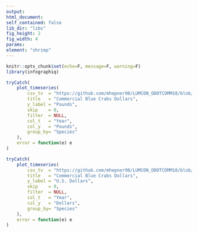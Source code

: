 ```yaml
---
output:
html_document:
self_contained: false
lib_dir: "libs"
fig_height: 2
fig_width: 4
params:
element: "shrimp"
---
```


```r
knitr::opts_chunk$set(echo=F, message=F, warning=F)
library(infographiq)
```

<base target="_parent">

```r
tryCatch(
    plot_timeseries(
        csv_tv  = "https://github.com/mhepner90/LUMCON_ODOTCOMM18/blob/master/data/shrimp_nmfs.csv",
        title   = "Commercial Blue Crabs Dollars",
        y_label = "Pounds",
        skip    = 0,
        filter  = NULL,
        col_t   = "Year",
        col_y   = "Pounds",
        group_by= "Species"
    ),
    error = function(e) e
)
```

```r
tryCatch(
    plot_timeseries(
        csv_tv  = "https://github.com/mhepner90/LUMCON_ODOTCOMM18/blob/master/data/shrimp_nmfs.csv",
        title   = "Commercial Blue Crabs Dollars",
        y_label = "U.S. Dollars",
        skip    = 0,
        filter  = NULL,
        col_t   = "Year",
        col_y   = "Dollars",
        group_by= "Species"
    ),
    error = function(e) e
)
```
